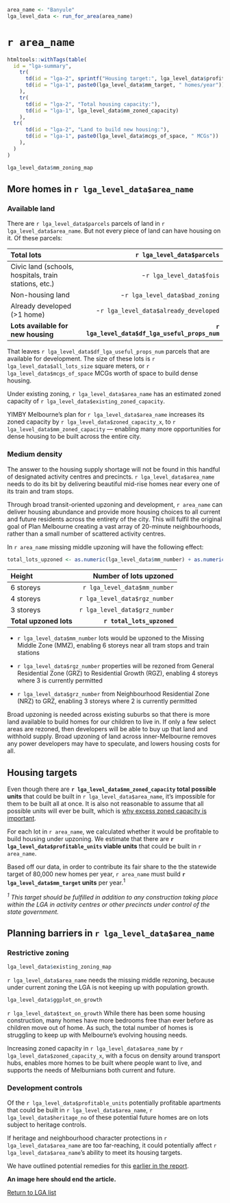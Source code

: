 ```r
area_name <- "Banyule"
lga_level_data <- run_for_area(area_name)

```
# `r area_name`

```r
htmltools::withTags(table(
  id = "lga-summary",
    tr(
      td(id = "lga-2", sprintf("Housing target:", lga_level_data$profitable_units)),
      td(id = "lga-1", paste0(lga_level_data$mm_target, " homes/year"))
    ),
    tr(
      td(id = "lga-2", "Total housing capacity:"),
      td(id = "lga-1", lga_level_data$mm_zoned_capacity)
    ),
  tr(
      td(id = "lga-2", "Land to build new housing:"),
      td(id = "lga-1", paste0(lga_level_data$mcgs_of_space, " MCGs"))
    ),
  )
)

```

```r
lga_level_data$mm_zoning_map
```


## More homes in `r lga_level_data$area_name`  

### Available land

There are `r lga_level_data$parcels` parcels of land in `r lga_level_data$area_name`. But not every piece of land can have housing on it. Of these parcels: 

| Total lots                                            	|  `r lga_level_data$parcels` 	|
|:-------------------------------------------------------	|---:	|
| Civic land (schools, hospitals, train stations, etc.) 	|  -`r lga_level_data$fois`  	|
| Non-housing land                                      	|  -`r lga_level_data$bad_zoning` 	|
| Already developed (>1 home)                      	|  -`r lga_level_data$already_developed`	|
| **Lots available for new housing**                       | **`r lga_level_data$df_lga_useful_props_num`**  	|

That leaves `r lga_level_data$df_lga_useful_props_num` parcels that are available for development. The size of these lots is `r lga_level_data$all_lots_size` square meters, or `r lga_level_data$mcgs_of_space` MCGs worth of space to build dense housing. 

Under existing zoning, `r lga_level_data$area_name` has an estimated zoned capacity of `r lga_level_data$existing_zoned_capacity`. 

YIMBY Melbourne's plan for `r lga_level_data$area_name` increases its zoned capacity by `r lga_level_data$zoned_capacity_x`, to `r lga_level_data$mm_zoned_capacity` — enabling many more opportunities for dense housing to be built across the entire city.


### Medium density

The answer to the housing supply shortage will not be found in this handful of designated activity centres and precincts. `r lga_level_data$area_name` needs to do its bit by delivering beautiful mid-rise homes near every one of its train and tram stops. 

Through broad transit-oriented upzoning and development, `r area_name` can deliver housing abundance and provide more housing choices to all current and future residents across the entirety of the city. This will fulfil the original goal of Plan Melbourne creating a vast array of 20-minute neighbourhoods, rather than a small number of scattered activity centres.

In `r area_name` missing middle upzoning will have the following effect:

```r

total_lots_upzoned <- as.numeric(lga_level_data$mm_number) + as.numeric(lga_level_data$rgz_number) + as.numeric(lga_level_data$grz_number)

```


| Height      	|  Number of lots upzoned	|
|:-------------------------	|---:	|
| 6 storeys 	|  `r lga_level_data$mm_number`  	|
| 4 storeys  	|  `r lga_level_data$rgz_number` 	|
| 3 storeys  	|  `r lga_level_data$grz_number`	|
| **Total upzoned lots** | **`r total_lots_upzoned`**  	|



* `r lga_level_data$mm_number` lots would be upzoned to the Missing Middle Zone (MMZ), enabling 6 storeys near all tram stops and train stations

*  `r lga_level_data$rgz_number` properties will be rezoned from General Residential Zone (GRZ) to Residential Growth (RGZ), enabling 4 storeys where 3 is currently permitted

*  `r lga_level_data$grz_number` from Neighbourhood Residential Zone (NRZ) to GRZ, enabling 3 storeys where 2 is currently permitted

Broad upzoning is needed across existing suburbs so that there is more land available to build homes for our children to live in. If only a few select areas are rezoned, then developers will be able to buy up that land and withhold supply. Broad upzoning of land across inner-Melbourne removes any power developers may have to speculate, and lowers housing costs for all.


## Housing targets

Even though there are __`r lga_level_data$mm_zoned_capacity` total possible units__ that could be built in `r lga_level_data$area_name`, it's impossible for them to be built all at once. It is also not reasonable to assume that all possible units will ever be built, which is [why excess zoned capacity is important](#). 

For each lot in `r area_name`, we calculated whether it would be profitable to build housing under upzoning. We estimate that there are __`r lga_level_data$profitable_units` viable units__ that could be built in `r area_name`. 

Based off our data, in order to contribute its fair share to the the statewide target of 80,000 new homes per year, `r area_name` must build  **`r lga_level_data$mm_target` units** per year.^1^ 

*^1^ This target should be fulfilled in addition to any construction taking place within the LGA in activity centres or other precincts under control of the state government.*


## Planning barriers in `r lga_level_data$area_name`

### Restrictive zoning

```r
lga_level_data$existing_zoning_map

```

`r lga_level_data$area_name` needs the missing middle rezoning, because under current zoning the LGA is not keeping up with population growth. 

```r
lga_level_data$ggplot_on_growth
```

`r lga_level_data$text_on_growth` While there has been some housing construction, many homes have more bedrooms free than ever before as children move out of home. As such, the total number of homes is struggling to keep up with Melbourne's evolving housing needs. 

Increasing zoned capacity in `r lga_level_data$area_name` by `r lga_level_data$zoned_capacity_x`, with a focus on density around transport hubs, enables more homes to be built where people want to live, and supports the needs of Melburnians both current and future. 

### Development controls 

Of the `r lga_level_data$profitable_units` potentially profitable apartments that could be built in `r lga_level_data$area_name`, `r lga_level_data$heritage_no` of these potential future homes are on lots subject to heritage controls. 

If heritage and neighbourhood character protections in `r lga_level_data$area_name` are too far-reaching, it could potentially affect `r lga_level_data$area_name`'s ability to meet its housing targets. 

We have outlined potential remedies for this [earlier in the report](#report-link).

**An image here should end the article.**

[Return to LGA list](#report-link)